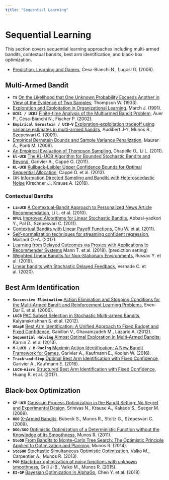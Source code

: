 ```yaml
---
title: "Sequential Learning"
---
```


# Sequential Learning

This section covers sequential learning approaches including multi-armed bandits, contextual bandits, best arm identification, and black-box optimization.

- [Prediction, Learning and Games](https://www.ii.uni.wroc.pl/~lukstafi/pmwiki/uploads/AGT/Prediction_Learning_and_Games.pdf), Cesa-Bianchi N., Lugosi G. (2006).

## Multi-Armed Bandit

* **`TS`** [On the Likelihood that One Unknown Probability Exceeds Another in View of the Evidence of Two Samples](https://www.jstor.org/stable/pdf/2332286.pdf), Thompson W. (1933).
* [Exploration and Exploitation in Organizational Learning](https://www3.nd.edu/~ggoertz/abmir/march1991.pdf), March J. (1991).
* **`UCB1 / UCB2`** [Finite-time Analysis of the Multiarmed Bandit Problem](https://homes.di.unimi.it/~cesabian/Pubblicazioni/ml-02.pdf), Auer P., Cesa-Bianchi N., Fischer P. (2002).
* **`Empirical Bernstein / UCB-V`** [Exploration-exploitation tradeoff using variance estimates in multi-armed bandits](https://hal.inria.fr/hal-00711069/),  Audibert J-Y, Munos R., Szepesvari C. (2009).
* [Empirical Bernstein Bounds and Sample Variance Penalization](https://arxiv.org/abs/0907.3740), Maurer A., Ponti M. (2009).
* [An Empirical Evaluation of Thompson Sampling](https://papers.nips.cc/paper/4321-an-empirical-evaluation-of-thompson-sampling), Chapelle O., Li L. (2011).
* **`kl-UCB`** [The KL-UCB Algorithm for Bounded Stochastic Bandits and Beyond](https://arxiv.org/abs/1102.2490), Garivier A., Cappé O. (2011).
* **`KL-UCB`** [Kullback-Leibler Upper Confidence Bounds for Optimal Sequential Allocation](https://projecteuclid.org/euclid.aos/1375362558), Cappé O. et al. (2013).
* **`IDS`** [Information Directed Sampling and Bandits with Heteroscedastic Noise](https://arxiv.org/abs/1801.09667) Kirschner J., Krause A. (2018).

### Contextual Bandits

* **`LinUCB`** [A Contextual-Bandit Approach to Personalized News Article Recommendation](https://arxiv.org/abs/1003.0146), Li L. et al. (2010).
* **`OFUL`** [Improved Algorithms for Linear Stochastic Bandits](https://papers.nips.cc/paper/4417-improved-algorithms-for-linear-stochastic-bandits), Abbasi-yadkori Y., Pal D., Szepesvári C. (2011).
* [Contextual Bandits with Linear Payoff Functions](http://proceedings.mlr.press/v15/chu11a.html), Chu W. et al. (2011).
* [Self-normalization techniques for streaming confident regression](https://hal.archives-ouvertes.fr/hal-01349727v2), Maillard O.-A. (2017).
* [Learning from Delayed Outcomes via Proxies with Applications to Recommender Systems](https://arxiv.org/abs/1807.09387) Mann T. et al. (2018). (prediction setting)
* [Weighted Linear Bandits for Non-Stationary Environments](https://arxiv.org/abs/1909.09146), Russac Y. et al. (2019).
* [Linear bandits with Stochastic Delayed Feedback](http://proceedings.mlr.press/v119/vernade20a.html), Vernade C. et al. (2020).

## Best Arm Identification

* **`Successive Elimination`** [Action Elimination and Stopping Conditions for the Multi-Armed Bandit and Reinforcement Learning Problems](http://jmlr.csail.mit.edu/papers/volume7/evendar06a/evendar06a.pdf), Even-Dar E. et al. (2006).
* **`LUCB`** [PAC Subset Selection in Stochastic Multi-armed Bandits](https://www.cse.iitb.ac.in/~shivaram/papers/ktas_icml_2012.pdf), Kalyanakrishnan S. et al. (2012).
* **`UGapE`** [Best Arm Identification: A Unified Approach to Fixed Budget and Fixed Confidence](https://hal.archives-ouvertes.fr/hal-00747005), Gabillon V., Ghavamzadeh M., Lazaric A. (2012).
* **`Sequential Halving`** [Almost Optimal Exploration in Multi-Armed Bandits](http://proceedings.mlr.press/v28/karnin13.pdf), Karnin Z. et al (2013).
* **`M-LUCB / M-Racing`** [Maximin Action Identification: A New Bandit Framework for Games](https://arxiv.org/abs/1602.04676), Garivier A., Kaufmann E., Koolen W. (2016).
* **`Track-and-Stop`** [Optimal Best Arm Identification with Fixed Confidence](https://arxiv.org/abs/1602.04589), Garivier A., Kaufmann E. (2016).
* **`LUCB-micro`** [Structured Best Arm Identification with Fixed Confidence](https://arxiv.org/abs/1706.05198), Huang R. et al. (2017).

## Black-box Optimization

* **`GP-UCB`** [Gaussian Process Optimization in the Bandit Setting: No Regret and Experimental Design](https://arxiv.org/abs/0912.3995), Srinivas N., Krause A., Kakade S., Seeger M. (2009).
* **`HOO`** [X–Armed Bandits](https://arxiv.org/abs/1001.4475), Bubeck S., Munos R., Stoltz G., Szepesvari C. (2009).
* **`DOO/SOO`** [Optimistic Optimization of a Deterministic Function without the Knowledge of its Smoothness](https://papers.nips.cc/paper/4304-optimistic-optimization-of-a-deterministic-function-without-the-knowledge-of-its-smoothness), Munos R. (2011).
* **`StoOO`** [From Bandits to Monte-Carlo Tree Search: The Optimistic Principle Applied to Optimization and Planning](https://hal.archives-ouvertes.fr/hal-00747575v4/), Munos R. (2014).
* **`StoSOO`** [Stochastic Simultaneous Optimistic Optimization](http://proceedings.mlr.press/v28/valko13.pdf), Valko M., Carpentier A., Munos R. (2013). 
* **`POO`** [Black-box optimization of noisy functions with unknown smoothness](https://hal.inria.fr/hal-01222915v4/), Grill J-B., Valko M., Munos R. (2015).
* **`EI-GP`** [Bayesian Optimization in AlphaGo](https://arxiv.org/abs/1812.06855), Chen Y. et al. (2018)
